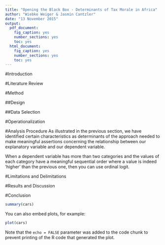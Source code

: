```yaml
---
title: "Opening the Black Box - Determinants of Tax Morale in Africa"
author: "Wiebke Weiger & Jasmin Cantzler"
date: "13 November 2015"
output:
  pdf_document:
    fig_caption: yes
    number_sections: yes
    toc: yes
  html_document:
    fig_caption: yes
    number_sections: yes
    toc: yes
---
```

\pagebreak

#Introduction

#Literature Review

#Method

##Design

##Data Selection

#Operationalization

#Analysis Procedure
As illustrated in the previous section, we have identified certain characteristics as determinants of the approach needed to make meaningful assertions concerning the relationship between our explanatory variable and our dependent variable. 

When a dependent variable has more than two categories and the values of each category have a
meaningful sequential order where a value is indeed ‘higher’ than the previous one, then you
can use ordinal logit. 

#Limitations and Delimitations


#Results and Discussion

#Conclusion



```r
summary(cars)
```

You can also embed plots, for example:

```r
plot(cars)
```

Note that the `echo = FALSE` parameter was added to the code chunk to prevent printing of the R code that generated the plot.
